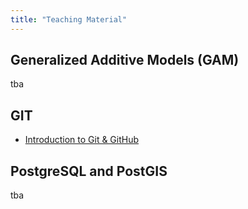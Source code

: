 ```yaml
---
title: "Teaching Material"
---
```


## Generalized Additive Models (GAM)

tba

## GIT

- [Introduction to Git & GitHub](GIT/GIT.html)

## PostgreSQL and PostGIS

tba



